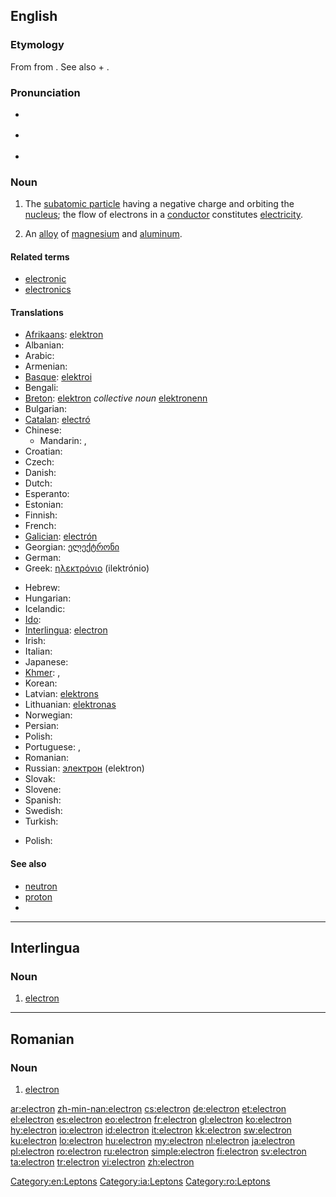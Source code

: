 {{also|electrón}}

==English==
{{wikipedia}}

===Etymology===
From {{etyl|grc}} {{term|sc=Grek|ἤλεκτρον|tr=elektron||amber|lang=grc}} from {{term|sc=Grek|έλ-|tr=el-||sun, bright, shiny|lang=grc}}.
See also {{term|electric}} + {{term|-on}}.

===Pronunciation===
* {{a|RP}} {{IPA|/ɪˈlɛktɹɒn/}}
* {{a|GenAm}} {{IPA|/ɪˈlɛktɹɑn/}}
* {{audio|en-us-electron.ogg|Audio (US)}}

===Noun===
{{en-noun}}

# The [[subatomic particle]] having a negative charge and orbiting the [[nucleus]]; the flow of electrons in a [[conductor]] constitutes [[electricity]].
# {{context|chemistry|obsolete}} An [[alloy]] of [[magnesium]] and [[aluminum]].

====Related terms====
* [[electronic]]
* [[electronics]]

====Translations====
{{trans-top|the negatively charged subatomic particles that orbit atoms}}
* [[Afrikaans]]: [[elektron]]
* Albanian: {{t-|sq|elektroni|xs=Albanian}}
* Arabic: {{t-|ar|إلكترون|m|tr=ilaktruun}}
* Armenian: {{t-|hy|էլեկտրոն|tr=ēlektron}}
* [[Basque]]: [[elektroi]]
* Bengali: {{t|bn|ইলেকট্রন|sc=Beng}}
* [[Breton]]: [[elektron]] ''collective noun'' [[elektronenn]] {{s}} {{f}}
* Bulgarian: {{t-|bg|електрон|m}}
* [[Catalan]]: [[electró]] {{m}}
* Chinese:
** Mandarin: {{t-|cmn|電子|sc=Hani}}, {{t-|cmn|电子|tr=diànzǐ|sc=Hani}}
* Croatian: {{t-|hr|elektron|m}}
* Czech: {{t+|cs|elektron|m}}
* Danish: {{t-|da|elektron}}
* Dutch: {{t+|nl|elektron|n}}
* Esperanto: {{t+|eo|elektrono|xs=Esperanto}}
* Estonian: {{t-|et|elektron}}
* Finnish: {{t+|fi|elektroni}}
* French: {{t+|fr|électron|m}}
* [[Galician]]: [[electrón]]
* Georgian: [[ელექტრონი]]
* German: {{t+|de|Elektron|n}}
* Greek: [[ηλεκτρόνιο]] {{n}} (ilektrónio)
{{trans-mid}}
* Hebrew: {{t+|he|אלקטרון}}
* Hungarian: {{t+|hu|elektron}}
* Icelandic: {{t+|is|rafeind|f}}
* [[Ido]]: {{t+|io|elektrono|xs=Ido}}
* [[Interlingua]]: [[#Interlingua|electron]]
* Irish: {{t|ga|leictreon|m|xs=Irish}}
* Italian: {{t+|it|elettrone|m}}
* Japanese: {{t+|ja|電子|tr=denshi}}
* [[Khmer]]: {{t|km|អស្យាណូ|tr=’a’syaanou|sc=Khmr}}, {{t|km|អេឡិចត្រុង|sc=Khmr|tr=eelɨchtrong}}
* Korean: {{t+|ko|전자|sc=Hang}}
* Latvian: [[elektrons]] {{m}}
* Lithuanian: [[elektronas]]
* Norwegian: {{t+|no|elektron}}
* Persian: {{t-|fa|الکترون|xs=Persian}}
* Polish: {{t+|pl|elektron|m}}
* Portuguese: {{t+|pt|electrão|m}},  {{qualifier|Brazil}} {{t+|pt|elétron|m}}
* Romanian: {{t+|ro|electron|m}}
* Russian: [[электрон]] {{m}} (elektron)
* Slovak: {{t+|sk|elektrón}}
* Slovene: {{t+|sl|elektron}}
* Spanish: {{t+|es|electrón|m}}
* Swedish: {{t+|sv|elektron|c}}
* Turkish: {{t+|tr|elektron}}
{{trans-bottom}}

{{trans-top|an alloy}}
* Polish: {{t+|pl|elektron|m}}
{{trans-mid}}
{{trans-bottom}}

====See also====
* [[neutron]]
* [[proton]]
* {{pedialite}}

[[Category:en:Leptons]]

----

==Interlingua==

===Noun===
{{ia-noun|es}}

# [[#English|electron]]

[[Category:ia:Leptons]]

----

==Romanian==

===Noun===
{{ro-noun|m|electroni}}

# [[#English|electron]]

[[Category:ro:Leptons]]

[[ar:electron]]
[[zh-min-nan:electron]]
[[cs:electron]]
[[de:electron]]
[[et:electron]]
[[el:electron]]
[[es:electron]]
[[eo:electron]]
[[fr:electron]]
[[gl:electron]]
[[ko:electron]]
[[hy:electron]]
[[io:electron]]
[[id:electron]]
[[it:electron]]
[[kk:electron]]
[[sw:electron]]
[[ku:electron]]
[[lo:electron]]
[[hu:electron]]
[[my:electron]]
[[nl:electron]]
[[ja:electron]]
[[pl:electron]]
[[ro:electron]]
[[ru:electron]]
[[simple:electron]]
[[fi:electron]]
[[sv:electron]]
[[ta:electron]]
[[tr:electron]]
[[vi:electron]]
[[zh:electron]]